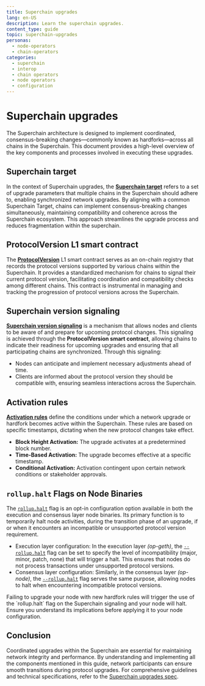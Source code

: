 ```yaml
---
title: Superchain upgrades
lang: en-US
description: Learn the superchain upgrades.
content_type: guide
topic: superchain-upgrades 
personas: 
  - node-operators
  - chain-operators
categories:
  - superchain
  - interop
  - chain operators
  - node operators
  - configuration
---
```



# Superchain upgrades

The Superchain architecture is designed to implement coordinated, consensus-breaking changes—commonly known as hardforks—across all chains in the Superchain. 
This document provides a high-level overview of the key components and processes involved in executing these upgrades.

## Superchain target

In the context of Superchain upgrades, the **[Superchain target](https://specs.optimism.io/protocol/superchain-upgrades.html#superchain-target)** refers to a set of upgrade parameters that multiple chains in the Superchain should adhere to, enabling synchronized network upgrades. 
By aligning with a common Superchain Target, chains can implement consensus-breaking changes simultaneously, maintaining compatibility and coherence across the Superchain ecosystem. 
This approach streamlines the upgrade process and reduces fragmentation within the superchain.

## ProtocolVersion L1 smart contract

The **[ProtocolVersion](https://specs.optimism.io/protocol/superchain-upgrades.html#protocolversions-l1-contract)** L1 smart contract serves as an on-chain registry that records the protocol versions supported by various chains within the Superchain. 
It provides a standardized mechanism for chains to signal their current protocol version, facilitating coordination and compatibility checks among different chains. 
This contract is instrumental in managing and tracking the progression of protocol versions across the Superchain.

## Superchain version signaling

**[Superchain version signaling](https://specs.optimism.io/protocol/superchain-upgrades.html#superchain-version-signaling)** is a mechanism that allows nodes and clients to be aware of and prepare for upcoming protocol changes.
This signaling is achieved through the **ProtocolVersion smart contract**, allowing chains to indicate their readiness for upcoming upgrades and ensuring that all participating chains are synchronized. 
Through this signaling:
*   Nodes can anticipate and implement necessary adjustments ahead of time.
*   Clients are informed about the protocol version they should be compatible with, ensuring seamless interactions across the Superchain.

## Activation rules

**[Activation rules](https://specs.optimism.io/protocol/superchain-upgrades.html#activation-rules)** define the conditions under which a network upgrade or hardfork becomes active within the Superchain. 
These rules are based on specific timestamps, dictating when the new protocol changes take effect. 

*   **Block Height Activation:** The upgrade activates at a predetermined block number.
*   **Time-Based Activation:** The upgrade becomes effective at a specific timestamp.
*   **Conditional Activation:** Activation contingent upon certain network conditions or stakeholder approvals.

## `rollup.halt` Flags on Node Binaries

The [`rollup.halt`](/operators/node-operators/configuration/execution-config#rolluphalt) flag is an opt-in configuration option available in both the execution and consensus layer node binaries. 
Its primary function is to temporarily halt node activities, during the transition phase of an upgrade, if or when it encounters an incompatible or unsupported protocol version requirement.

*   Execution layer configuration: In the execution layer *(op-geth)*, the [`--rollup.halt`](/operators/node-operators/configuration/execution-config#rolluphalt) flag can be set to specify the level of incompatibility (major, minor, patch, none) that will trigger a halt. This ensures that nodes do not process transactions under unsupported protocol versions.
*   Consensus layer configuration: Similarly, in the consensus layer *(op-node)*, the [`--rollup.halt`](/operators/node-operators/configuration/consensus-config#rolluphalt) flag serves the same purpose, allowing nodes to halt when encountering incompatible protocol versions.

<Callout type="warning">
Failing to upgrade your node with new hardfork rules will trigger the use of the `rollup.halt` flag on the Superchain signaling and your node will halt.
Ensure you understand its implications before applying it to your node configuration.
</Callout>

## Conclusion

Coordinated upgrades within the Superchain are essential for maintaining network integrity and performance. 
By understanding and implementing all the components mentioned in this guide, network participants can ensure smooth transitions during protocol upgrades. 
For comprehensive guidelines and technical specifications, refer to the [Superchain upgrades spec](https://specs.optimism.io/protocol/superchain-upgrades.html).
